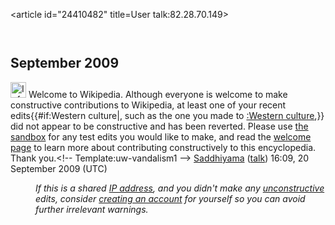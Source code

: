 <article id="24410482" title=User talk:82.28.70.149>
	<talkpage id="24410482" title="User talk:82.28.70.149">


== September 2009 ==
[[Image:Information.svg|25px]] Welcome to Wikipedia. Although everyone is welcome to make constructive contributions to Wikipedia, at least one of your recent edits{{#if:Western culture|, such as the one you made to [[:Western culture]],}} did not appear to be constructive and has been reverted. Please use [[Wikipedia:Sandbox|the sandbox]] for any test edits you would like to make, and read the [[Wikipedia:Welcoming committee/Welcome to Wikipedia|welcome page]] to learn more about contributing constructively to this encyclopedia. Thank you.&lt;!-- Template:uw-vandalism1 --&gt; [[User:Saddhiyama|Saddhiyama]] ([[User talk:Saddhiyama|talk]]) 16:09, 20 September 2009 (UTC)
:''If this is a shared [[IP address]], and you didn't make any [[Wikipedia:vandalism|unconstructive]] edits, consider [[Wikipedia:Why create an account?|creating an account]] for yourself so you can avoid further irrelevant warnings.''
	</talkpage>
</article>